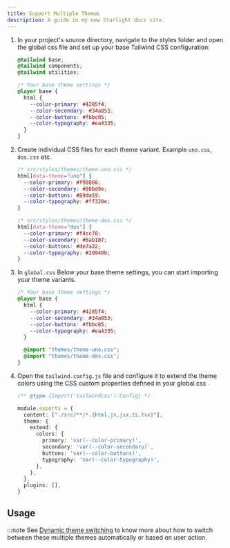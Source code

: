 ```yaml
---
title: Support Multiple Themes
description: A guide in my new Starlight docs site.
---
```



<Steps>

1. In your project's source directory, navigate to the styles folder and open the global css file and set up your base Tailwind CSS configuration:
    ```css {8-11}
    @tailwind base;
    @tailwind components;
    @tailwind utilities;

    /* Your base theme settings */
    @layer base {
      html {
        --color-primary: #4285f4;
        --color-secondary: #34a853;
        --color-buttons: #fbbc05;
        --color-typography: #ea4335;
      }
    }
    ```
2. Create individual CSS files for each theme variant. Example `uno.css`, `dos.css` etc.
    ```css
    /* src/styles/themes/theme-uno.css */
    html[data-theme="uno"] {
      --color-primary: #f98866;
      --color-secondary: #80bd9e;
      --color-buttons: #89da59;
      --color-typography: #ff320e;
    }
    ```

    ```css
    /* src/styles/themes/theme-dos.css */
    html[data-theme="dos"] {
      --color-primary: #f4cc70;
      --color-secondary: #6ab187;
      --color-buttons: #de7a22;
      --color-typography: #20948b;
    }
    ```

3. In `global.css` Below your base theme settings, you can start importing your theme variants.
    ```css {10-11}
    /* Your base theme settings */
    @layer base {
      html {
        --color-primary: #4285f4;
        --color-secondary: #34a853;
        --color-buttons: #fbbc05;
        --color-typography: #ea4335;
      }

      @import "themes/theme-uno.css";
      @import "themes/theme-dos.css";
    }
    ```

4. Open the `tailwind.config.js` file and configure it to extend the theme colors using the CSS custom properties defined in your global.css
    ```ts {7-12}
    /** @type {import('tailwindcss').Config} */

    module.exports = {
      content: ["./src/**/*.{html,js,jsx,ts,tsx}"],
      theme: {
        extend: {
          colors: {
            primary: 'var(--color-primary)',
            secondary: 'var(--color-secondary)',
            buttons: 'var(--color-buttons)',
            typography: 'var(--color-typography)',
          },
        },
      },
      plugins: [],
    }
    ```

</Steps>

## Usage

:::note
See [Dynamic theme switching](/design-engineering/tailwind/dynamic-theme-switching) to know more about how to switch between these multiple themes automatically or based on user action.